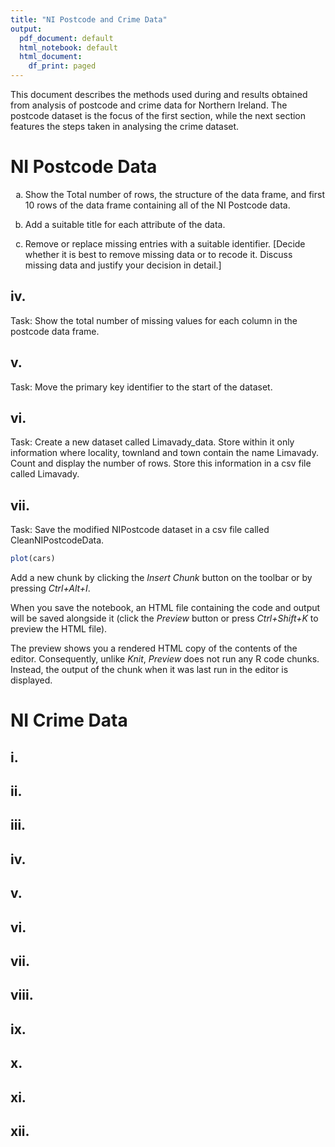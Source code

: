 ```yaml
---
title: "NI Postcode and Crime Data"
output:
  pdf_document: default
  html_notebook: default
  html_document:
    df_print: paged
---
```

This document describes the methods used during and results obtained from analysis of postcode and crime data for Northern Ireland. The postcode dataset is the focus of the first section, while the next section features the steps taken in analysing the crime dataset.

# NI Postcode Data
a) Show the Total number of rows, the structure of the data frame, and first 10 rows of the data frame containing all of the NI Postcode data.

b) Add a suitable title for each attribute of the data.


c) Remove or replace missing entries with a suitable identifier. [Decide whether it is best to remove missing data or to recode it. Discuss missing data and justify your decision in detail.]

## iv.
Task: Show the total number of missing values for each column in the postcode data frame.

## v.
Task: Move the primary key identifier to the start of the dataset.

## vi.
Task: Create a new dataset called Limavady_data. Store within it only information where locality, townland and town contain the name Limavady. Count and display the number of rows. Store this information in a csv file called Limavady.

## vii.
Task: Save the modified NIPostcode dataset in a csv file called CleanNIPostcodeData.

```r
plot(cars)
```

Add a new chunk by clicking the *Insert Chunk* button on the toolbar or by pressing *Ctrl+Alt+I*.



When you save the notebook, an HTML file containing the code and output will be saved alongside it (click the *Preview* button or press *Ctrl+Shift+K* to preview the HTML file).

The preview shows you a rendered HTML copy of the contents of the editor. Consequently, unlike *Knit*, *Preview* does not run any R code chunks. Instead, the output of the chunk when it was last run in the editor is displayed.

# NI Crime Data
## i.

## ii.

## iii.

## iv.

## v.

## vi.

## vii.

## viii.

## ix.

## x.

## xi.

## xii.